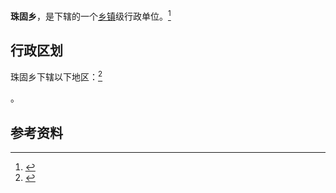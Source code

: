{{中国乡级行政区|63/22/21/205/000}}

'''珠固乡'''，是{{PRC admin/fullname|63/22/21/205/000|3}}下辖的一个[[乡镇|乡镇]]级行政单位。<ref>{{PRC admin/ref sgc|{{PRC admin/parent|63/22/21/205/000}}}}</ref>

== 行政区划 ==

珠固乡下辖以下地区：<ref>{{PRC admin/ref sgc|63/22/21/205/000}}</ref>

{{PRC admin/children|63/22/21/205/000}}。

== 参考资料 ==

{{reflist}}

{{行政区划小作品}}
{{PRC admin/navcat|63/22/21/205/000}}